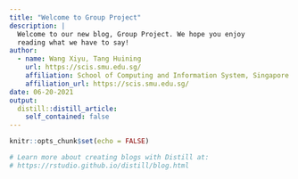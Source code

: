 ```yaml
---
title: "Welcome to Group Project"
description: |
  Welcome to our new blog, Group Project. We hope you enjoy 
  reading what we have to say!
author:
  - name: Wang Xiyu, Tang Huining 
    url: https://scis.smu.edu.sg/
    affiliation: School of Computing and Information System, Singapore Management University
    affiliation_url: https://scis.smu.edu.sg/
date: 06-20-2021
output:
  distill::distill_article:
    self_contained: false
---
```


```r
knitr::opts_chunk$set(echo = FALSE)

# Learn more about creating blogs with Distill at:
# https://rstudio.github.io/distill/blog.html

```



